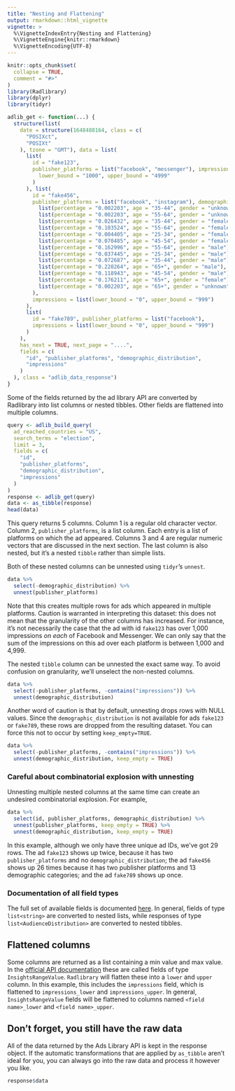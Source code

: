 ```yaml
---
title: "Nesting and Flattening"
output: rmarkdown::html_vignette
vignette: >
  %\VignetteIndexEntry{Nesting and Flattening}
  %\VignetteEngine{knitr::rmarkdown}
  %\VignetteEncoding{UTF-8}
---
```


```r
knitr::opts_chunk$set(
  collapse = TRUE,
  comment = "#>"
)
library(Radlibrary)
library(dplyr)
library(tidyr)
```

```r
adlib_get <- function(...) {
  structure(list(
    date = structure(1648488164, class = c(
      "POSIXct",
      "POSIXt"
    ), tzone = "GMT"), data = list(
      list(
        id = "fake123",
        publisher_platforms = list("facebook", "messenger"), impressions = list(
          lower_bound = "1000", upper_bound = "4999"
        )
      ), list(
        id = "fake456",
        publisher_platforms = list("facebook", "instagram"), demographic_distribution = list(
          list(percentage = "0.002203", age = "35-44", gender = "unknown"),
          list(percentage = "0.002203", age = "55-64", gender = "unknown"),
          list(percentage = "0.026432", age = "35-44", gender = "female"),
          list(percentage = "0.103524", age = "55-64", gender = "female"),
          list(percentage = "0.004405", age = "25-34", gender = "female"),
          list(percentage = "0.070485", age = "45-54", gender = "female"),
          list(percentage = "0.162996", age = "55-64", gender = "male"),
          list(percentage = "0.037445", age = "25-34", gender = "male"),
          list(percentage = "0.072687", age = "35-44", gender = "male"),
          list(percentage = "0.220264", age = "65+", gender = "male"),
          list(percentage = "0.118943", age = "45-54", gender = "male"),
          list(percentage = "0.176211", age = "65+", gender = "female"),
          list(percentage = "0.002203", age = "65+", gender = "unknown")
        ),
        impressions = list(lower_bound = "0", upper_bound = "999")
      ),
      list(
        id = "fake789", publisher_platforms = list("facebook"),
        impressions = list(lower_bound = "0", upper_bound = "999")
      )
    ),
    has_next = TRUE, next_page = "....",
    fields = c(
      "id", "publisher_platforms", "demographic_distribution",
      "impressions"
    )
  ), class = "adlib_data_response")
}
```

Some of the fields returned by the ad library API are converted by Radlibrary into list columns or nested tibbles. Other fields are flattened into multiple columns.


```r
query <- adlib_build_query(
  ad_reached_countries = "US",
  search_terms = "election",
  limit = 3,
  fields = c(
    "id",
    "publisher_platforms",
    "demographic_distribution",
    "impressions"
  )
)
response <- adlib_get(query)
data <- as_tibble(response)
head(data)
```
This query returns 5 columns. Column 1 is a regular old character vector. Column 2, `publisher_platforms`, is a list column. Each entry is a list of platforms on which the ad appeared. Columns 3 and 4 are regular numeric vectors that are discussed in the next section. The last column is also nested, but it's a nested `tibble` rather than simple lists.

Both of these nested columns can be unnested using `tidyr`'s `unnest`.

```r
data %>%
  select(-demographic_distribution) %>%
  unnest(publisher_platforms)
```

Note that this creates multiple rows for ads which appeared in multiple platforms. Caution is warranted in interpreting this dataset: this does not mean that the granularity of the other columns has increased. For instance, it's not necessarily the case that the ad with id `fake123` has over 1,000 impressions _on each_ of Facebook and Messenger. We can only say that the sum of the impressions on this ad over each platform is between 1,000 and 4,999.

The nested `tibble` column can be unnested the exact same way. To avoid confusion on granularity, we'll unselect the non-nested columns.

```r
data %>%
  select(-publisher_platforms, -contains("impressions")) %>%
  unnest(demographic_distribution)
```

Another word of caution is that by default, unnesting drops rows with NULL values. Since the `demographic_distribution` is not available for ads `fake123` or `fake789`, these rows are dropped from the resulting dataset. You can force this not to occur by setting `keep_empty=TRUE`.

```r
data %>%
  select(-publisher_platforms, -contains("impressions")) %>%
  unnest(demographic_distribution, keep_empty = TRUE)
```


### Careful about combinatorial explosion with unnesting

Unnesting multiple nested columns at the same time can create an undesired combinatorial explosion. For example,

```r
data %>%
  select(id, publisher_platforms, demographic_distribution) %>%
  unnest(publisher_platforms, keep_empty = TRUE) %>%
  unnest(demographic_distribution, keep_empty = TRUE)
```
In this example, although we only have three unique ad IDs, we've got 29 rows. The ad `fake123` shows up twice, because it has two `publisher_platforms` and no `demographic_distribution`; the ad `fake456` shows up 26 times because it has two publisher platforms and 13 demographic categories; and the ad `fake789` shows up once.

### Documentation of all field types

The full set of available fields is documented [here](https://developers.facebook.com/docs/marketing-api/reference/archived-ad/). In general, fields of type `list<string>` are converted to nested lists, while responses of type `list<AudienceDistribution>` are converted to nested tibbles.

## Flattened columns

Some columns are returned as a list containing a min value and max value. In the [official API documentation](https://developers.facebook.com/docs/marketing-api/reference/archived-ad/) these are called fields of type `InsightsRangeValue`. `Radlibrary` will flatten these into a `lower` and `upper` column. In this example, this includes the `impressions` field, which is flattened to `impressions_lower` and `impressions_upper`. In general, `InsightsRangeValue` fields will be flattened to columns named `<field name>_lower` and `<field name>_upper`.

## Don't forget, you still have the raw data

All of the data returned by the Ads Library API is kept in the response object. If the automatic transformations that are applied by `as_tibble` aren't ideal for you, you can always go into the raw data and process it however you like.

```r
response$data
```


